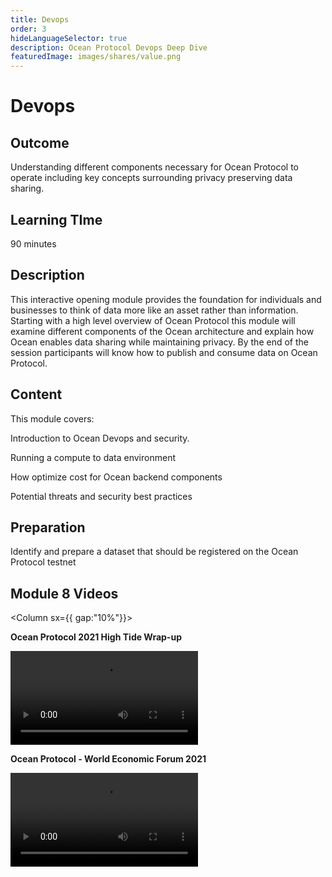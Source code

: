 ```yaml
---
title: Devops
order: 3
hideLanguageSelector: true
description: Ocean Protocol Devops Deep Dive
featuredImage: images/shares/value.png
---
```


# Devops

## Outcome

Understanding different components necessary for Ocean Protocol to operate including key concepts surrounding privacy preserving data sharing. 

## Learning TIme 

90 minutes

## Description

This interactive opening module provides the foundation for individuals and businesses to think of data more like an asset rather than information. Starting with a high level overview of Ocean Protocol this module will examine different components of the Ocean architecture and explain how Ocean enables data sharing while maintaining privacy. By the end of the session participants will know how to publish and consume data on Ocean Protocol.

## Content

This module covers:

<Process>
Introduction to Ocean Devops and security.

Running a compute to data environment

How optimize cost for Ocean backend components

Potential threats and security best practices

</Process>


## Preparation

Identify and prepare a dataset that should be registered on the Ocean Protocol testnet  

## Module 8 Videos 

<Column sx={{ gap:"10%"}}>

<Box>

**Ocean Protocol 2021 High Tide Wrap-up**

<Video src="https://www.youtube.com/embed/BS1d6dir2_U" />

</Box>

<Box>

**Ocean Protocol - World Economic Forum 2021**

<Video src="https://www.youtube.com/embed/etv7r3BE7kU" />

</Box>

</Column>

